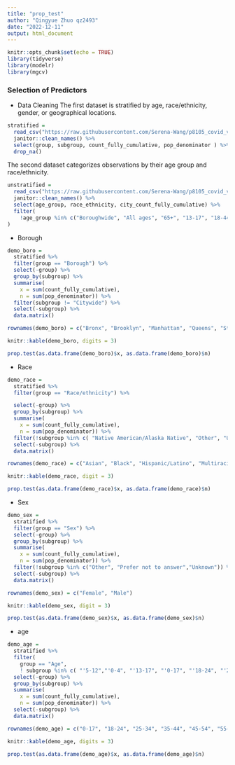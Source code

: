 ```yaml
---
title: "prop_test"
author: "Qingyue Zhuo qz2493"
date: "2022-12-11"
output: html_document
---
```


```r
knitr::opts_chunk$set(echo = TRUE)
library(tidyverse)
library(modelr)
library(mgcv)
```

### Selection of Predictors

* Data Cleaning
The first dataset is stratified by age, race/ethnicity, gender, or geographical locations.
```r
stratified = 
  read_csv("https://raw.githubusercontent.com/Serena-Wang/p8105_covid_vaccinations/main/Data/coverage_by_demo_full.csv") %>%
  janitor::clean_names() %>%
  select(group, subgroup, count_fully_cumulative, pop_denominator ) %>%
  drop_na()
```

The second dataset categorizes observations by their age group and race/ethnicity. 
```r
unstratified = 
  read_csv("https://raw.githubusercontent.com/Serena-Wang/p8105_covid_vaccinations/main/Data/coverage_boro_demo_full.csv") %>%
  janitor::clean_names() %>%
  select(age_group, race_ethnicity, city_count_fully_cumulative) %>%
  filter(
    !age_group %in% c("Boroughwide", "All ages", "65+", "13-17", "18-44", "45-64") 
)
```

* Borough

```r
demo_boro = 
  stratified %>%
  filter(group == "Borough") %>% 
  select(-group) %>%
  group_by(subgroup) %>%
  summarise(
    x = sum(count_fully_cumulative),
    n = sum(pop_denominator)) %>%
  filter(subgroup != "Citywide") %>%
  select(-subgroup) %>%
  data.matrix()

rownames(demo_boro) = c("Bronx", "Brooklyn", "Manhattan", "Queens", "Staten Island")

knitr::kable(demo_boro, digits = 3)
```


```r
prop.test(as.data.frame(demo_boro)$x, as.data.frame(demo_boro)$n)
```

* Race

```r
demo_race = 
  stratified %>%
  filter(group == "Race/ethnicity") %>%

  select(-group) %>%
  group_by(subgroup) %>%
  summarise(
    x = sum(count_fully_cumulative),
    n = sum(pop_denominator)) %>%
  filter(!subgroup %in% c( "Native American/Alaska Native", "Other", "Unknown")) %>%
  select(-subgroup) %>%
  data.matrix()

rownames(demo_race) = c("Asian", "Black", "Hispanic/Latino", "Multiracial","White")

knitr::kable(demo_race, digit = 3)
```

```r
prop.test(as.data.frame(demo_race)$x, as.data.frame(demo_race)$n)
```


* Sex

```r
demo_sex = 
  stratified %>%
  filter(group == "Sex") %>%
  select(-group) %>%
  group_by(subgroup) %>%
  summarise(
    x = sum(count_fully_cumulative),
    n = sum(pop_denominator)) %>%
  filter(!subgroup %in% c("Other", "Prefer not to answer","Unknown")) %>%
  select(-subgroup) %>%
  data.matrix()

rownames(demo_sex) = c("Female", "Male")

knitr::kable(demo_sex, digit = 3)
```

```r
prop.test(as.data.frame(demo_sex)$x, as.data.frame(demo_sex)$n)
```

* age

```r
demo_age = 
  stratified %>%
  filter(
    group == "Age",
    ! subgroup %in% c( "'5-12","'0-4", "'13-17", "'0-17", "'18-24", "'25-34", "'35-44", "'45-54", "'55-64", "'65-74", "'75-84","'85+"))%>%
  select(-group) %>% 
  group_by(subgroup) %>%
  summarise(
    x = sum(count_fully_cumulative),
    n = sum(pop_denominator)) %>%
  select(-subgroup) %>%
  data.matrix() 

rownames(demo_age) = c("0-17", "18-24", "25-34", "35-44", "45-54", "55-64", "65-74", "75-84", "85+")

knitr::kable(demo_age, digits = 3)
```

```r
prop.test(as.data.frame(demo_age)$x, as.data.frame(demo_age)$n)
```

